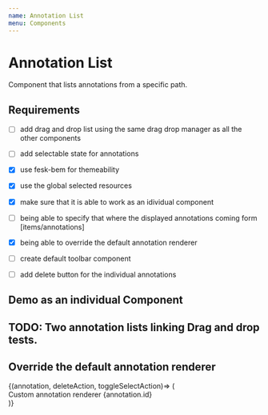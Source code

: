 ```yaml
---
name: Annotation List
menu: Components
---
```



# Annotation List

Component that lists annotations from a specific path.

<PropsTable of={AnnotationList} />


## Requirements

- [ ] add drag and drop list using the same drag drop manager as all the other components
- [ ] add selectable state for annotations
- [x] use fesk-bem for themeability
- [x] use the global selected resources
- [x] make sure that it is able to work as an idividual component
- [ ] being able to specify that where the displayed annotations coming form [items/annotations]
- [x] being able to override the default annotation renderer
- [ ] create default toolbar component
- [ ] add delete button for the individual annotations


## Demo as an individual Component

<Playground>
  <div 
    style={{
      display: 'flex',
      alignItems: 'stretch',   
      justifyContent: 'stretch',
      width: 250,
      height: 100,
    }}
  >
    <AnnotationList
      annotations={[
        {
          id: 'test-1'
        },
        {
          id: 'test-2'
        },
        {
          id: 'test-3'
        },
        {
          id: 'test-4'
        },
        {
          id: 'test-5'
        }
        ,
        {
          id: 'test-6'
        }
      ]}
    />
  </div>
</Playground>


## TODO: Two annotation lists linking Drag and drop tests.

<Playground>
  <div>
    <AnnotationList
      source='items'
      annotations={[
        {
          id: 'test-1'
        },
        {
          id: 'test-2'
        }
      ]}
    />
    <AnnotationList
      source='annotations'
      annotations={[
        {
          id: 'test-3'
        },
        {
          id: 'test-4'
        }
      ]}
    />
  </div>
</Playground>


## Override the default annotation renderer

<Playground>
  <AnnotationList
    annotations={[
      {
        id: 'test-1'
      },
      {
        id: 'test-2'
      }
    ]}
  >
    {(annotation, deleteAction, toggleSelectAction)=> (
      <div>Custom annotation renderer {annotation.id}</div>
    )}
  </AnnotationList>
</Playground>
